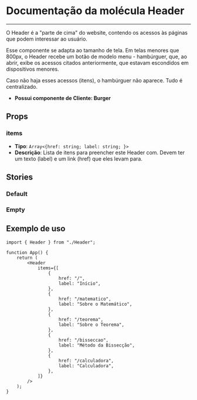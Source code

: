
<Meta title="Header" of={Header} />

# Documentação da molécula Header

---

O Header é a "parte de cima" do website, contendo os acessos às páginas que
podem interessar ao usuário.

Esse componente se adapta ao tamanho de tela. Em telas menores que 800px, o
Header recebe um botão de modelo menu - hambúrguer, que, ao abrir, exibe os
acessos citados anteriormente, que estavam escondidos em dispositivos menores.

Caso não haja esses acessos (itens), o hambúrguer não aparece. Tudo é
centralizado.

-   **Possui componente de Cliente: Burger**

## Props

### items

-   **Tipo**: `Array<{href: string; label: string; }>`
-   **Descrição**: Lista de itens para preencher este Header com. Devem ter um
    texto (label) e um link (href) que eles levam para.

## Stories

### Default

<Canvas of={Header.Default} />

### Empty

<Canvas of={Header.Empty} />

## Exemplo de uso

```tsx
import { Header } from "./Header";

function App() {
    return (
        <Header
            items={[
                {
                    href: "/",
                    label: "Início",
                },
                {
                    href: "/matematico",
                    label: "Sobre o Matemático",
                },
                {
                    href: "/teorema",
                    label: "Sobre o Teorema",
                },
                {
                    href: "/bisseccao",
                    label: "Método da Bissecção",
                },
                {
                    href: "/calculadora",
                    label: "Calculadora",
                },
            ]}
        />
    );
}
```
